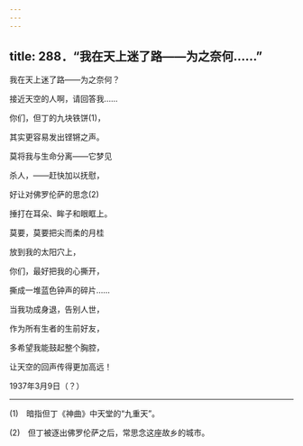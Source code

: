```yaml
---
---
---
```

title: 288．“我在天上迷了路——为之奈何……”
---




我在天上迷了路——为之奈何？

接近天空的人啊，请回答我……

你们，但丁的九块铁饼(1)，

其实更容易发出铿锵之声。

莫将我与生命分离——它梦见

杀人，——赶快加以抚慰，

好让对佛罗伦萨的思念(2)

捶打在耳朵、眸子和眼眶上。

莫要，莫要把尖而柔的月桂

放到我的太阳穴上，

你们，最好把我的心撕开，

撕成一堆蓝色钟声的碎片……

当我功成身退，告别人世，

作为所有生者的生前好友，

多希望我能鼓起整个胸腔，

让天空的回声传得更加高远！

1937年3月9日（？）



* * *



(1)　暗指但丁《神曲》中天堂的“九重天”。

(2)　但丁被逐出佛罗伦萨之后，常思念这座故乡的城市。